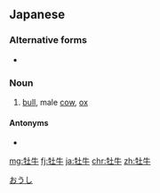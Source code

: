 ==Japanese==
{{ja-kanjitab|牡|牛}}

===Alternative forms===
* {{l|ja|雄牛}}

===Noun===
{{ja-noun|お.うし}}
# [[bull]], male [[cow]], [[ox]]

====Antonyms====
* {{l|ja|雌牛}}

[[Category:ja:Cattle|おうし]]

[[mg:牡牛]]
[[fj:牡牛]]
[[ja:牡牛]]
[[chr:牡牛]]
[[zh:牡牛]]